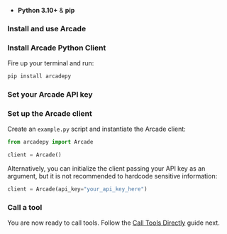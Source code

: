 
- **Python 3.10+** & **pip**

### Install and use Arcade

<Steps>

### Install Arcade Python Client

Fire up your terminal and run:

```bash
pip install arcadepy
```

### Set your Arcade API key

<SetApiKey />

### Set up the Arcade client

Create an `example.py` script and instantiate the Arcade client:

```python
from arcadepy import Arcade

client = Arcade()
```

Alternatively, you can initialize the client passing your API key as an argument, but it is not recommended to hardcode sensitive information:

```python
client = Arcade(api_key="your_api_key_here")
```

### Call a tool

You are now ready to call tools. Follow the [Call Tools Directly](/home/use-tools/call-tools-directly) guide next.

</Steps>
